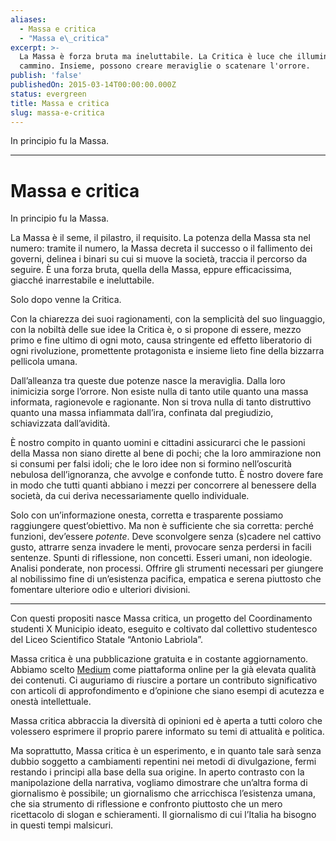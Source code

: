 ```yaml
---
aliases:
  - Massa e critica
  - "Massa e\_critica"
excerpt: >-
  La Massa è forza bruta ma ineluttabile. La Critica è luce che illumina il
  cammino. Insieme, possono creare meraviglie o scatenare l'orrore.
publish: 'false'
publishedOn: 2015-03-14T00:00:00.000Z
status: evergreen
title: Massa e critica
slug: massa-e-critica
---
```

In principio fu la Massa.

* * *

# Massa e critica

In principio fu la Massa.

La Massa è il seme, il pilastro, il requisito. La potenza della Massa sta nel numero: tramite il numero, la Massa decreta il successo o il fallimento dei governi, delinea i binari su cui si muove la società, traccia il percorso da seguire. È una forza bruta, quella della Massa, eppure efficacissima, giacché inarrestabile e ineluttabile.

Solo dopo venne la Critica.

Con la chiarezza dei suoi ragionamenti, con la semplicità del suo linguaggio, con la nobiltà delle sue idee la Critica è, o si propone di essere, mezzo primo e fine ultimo di ogni moto, causa stringente ed effetto liberatorio di ogni rivoluzione, promettente protagonista e insieme lieto fine della bizzarra pellicola umana.

Dall’alleanza tra queste due potenze nasce la meraviglia. Dalla loro inimicizia sorge l’orrore. Non esiste nulla di tanto utile quanto una massa informata, ragionevole e ragionante. Non si trova nulla di tanto distruttivo quanto una massa infiammata dall’ira, confinata dal pregiudizio, schiavizzata dall’avidità.

È nostro compito in quanto uomini e cittadini assicurarci che le passioni della Massa non siano dirette al bene di pochi; che la loro ammirazione non si consumi per falsi idoli; che le loro idee non si formino nell’oscurità nebulosa dell’ignoranza, che avvolge e confonde tutto. È nostro dovere fare in modo che tutti quanti abbiano i mezzi per concorrere al benessere della società, da cui deriva necessariamente quello individuale.

Solo con un’informazione onesta, corretta e trasparente possiamo raggiungere quest’obiettivo. Ma non è sufficiente che sia corretta: perché funzioni, dev’essere _potente_. Deve sconvolgere senza (s)cadere nel cattivo gusto, attrarre senza invadere le menti, provocare senza perdersi in facili sentenze. Spunti di riflessione, non concetti. Esseri umani, non ideologie. Analisi ponderate, non processi. Offrire gli strumenti necessari per giungere al nobilissimo fine di un’esistenza pacifica, empatica e serena piuttosto che fomentare ulteriore odio e ulteriori divisioni.

- - -

Con questi propositi nasce Massa critica, un progetto del Coordinamento studenti X Municipio ideato, eseguito e coltivato dal collettivo studentesco del Liceo Scientifico Statale “Antonio Labriola”.

Massa critica è una pubblicazione gratuita e in costante aggiornamento. Abbiamo scelto [Medium](https://medium.com/) come piattaforma online per la già elevata qualità dei contenuti. Ci auguriamo di riuscire a portare un contributo significativo con articoli di approfondimento e d’opinione che siano esempi di acutezza e onestà intellettuale.

Massa critica abbraccia la diversità di opinioni ed è aperta a tutti coloro che volessero esprimere il proprio parere informato su temi di attualità e politica.

Ma soprattutto, Massa critica è un esperimento, e in quanto tale sarà senza dubbio soggetto a cambiamenti repentini nei metodi di divulgazione, fermi restando i principi alla base della sua origine. In aperto contrasto con la manipolazione della narrativa, vogliamo dimostrare che un’altra forma di giornalismo è possibile; un giornalismo che arricchisca l’esistenza umana, che sia strumento di riflessione e confronto piuttosto che un mero ricettacolo di slogan e schieramenti. Il giornalismo di cui l’Italia ha bisogno in questi tempi malsicuri.
